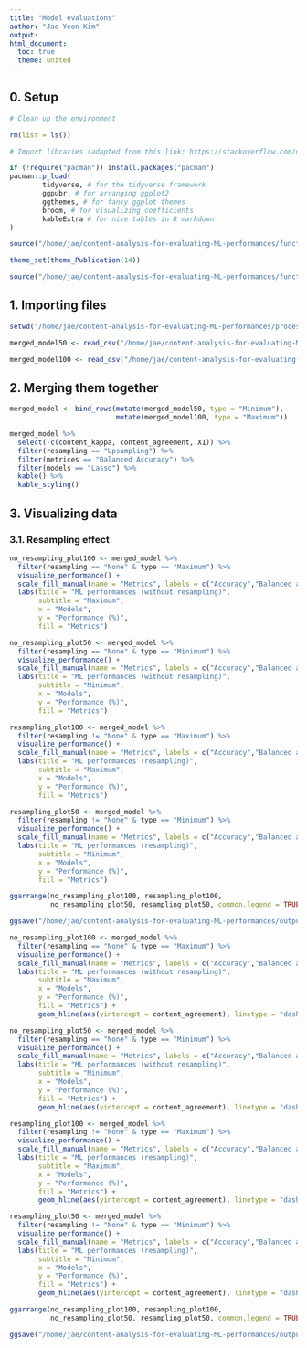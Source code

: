 ```yaml
---
title: "Model evaluations"
author: "Jae Yeon Kim"
output:
html_document: 
  toc: true
  theme: united
---
```


## 0. Setup 

```r

# Clean up the environment

rm(list = ls())

# Import libraries (adapted from this link: https://stackoverflow.com/questions/4090169/elegant-way-to-check-for-missing-packages-and-install-them)

if (!require("pacman")) install.packages("pacman")
pacman::p_load(
        tidyverse, # for the tidyverse framework
        ggpubr, # for arranging ggplot2 
        ggthemes, # for fancy ggplot themes
        broom, # for visualizing coefficients
        kableExtra # for nice tables in R markdown
)

source("/home/jae/content-analysis-for-evaluating-ML-performances/functions/theme_publications.r")

theme_set(theme_Publication(14))

source("/home/jae/content-analysis-for-evaluating-ML-performances/functions/text_analysis.r")

```

## 1. Importing files 

```r

setwd("/home/jae/content-analysis-for-evaluating-ML-performances/processed_data/")

merged_model50 <- read_csv("/home/jae/content-analysis-for-evaluating-ML-performances/processed_data/merged_model50.csv")

merged_model100 <- read_csv("/home/jae/content-analysis-for-evaluating-ML-performances/processed_data/merged_model100.csv")

```

## 2. Merging them together 

```r

merged_model <- bind_rows(mutate(merged_model50, type = "Minimum"),
                          mutate(merged_model100, type = "Maximum"))

merged_model %>%
  select(-c(content_kappa, content_agreement, X1)) %>%
  filter(resampling == "Upsampling") %>%
  filter(metrices == "Balanced Accuracy") %>%
  filter(models == "Lasso") %>%
  kable() %>%
  kable_styling()

```

## 3. Visualizing data 

### 3.1. Resampling effect  

```r

no_resampling_plot100 <- merged_model %>%
  filter(resampling == "None" & type == "Maximum") %>%
  visualize_performance() +
  scale_fill_manual(name = "Metrics", labels = c("Accuracy","Balanced accuracy"), values=c("red","blue")) +
  labs(title = "ML performances (without resampling)",
       subtitle = "Maximum",
       x = "Models", 
       y = "Performance (%)",
       fill = "Metrics") 

no_resampling_plot50 <- merged_model %>%
  filter(resampling == "None" & type == "Minimum") %>%
  visualize_performance() +
  scale_fill_manual(name = "Metrics", labels = c("Accuracy","Balanced accuracy"), values=c("red","blue")) +
  labs(title = "ML performances (without resampling)",
       subtitle = "Minimum",
       x = "Models", 
       y = "Performance (%)",
       fill = "Metrics") 

resampling_plot100 <- merged_model %>%
  filter(resampling != "None" & type == "Maximum") %>%
  visualize_performance() +
  scale_fill_manual(name = "Metrics", labels = c("Accuracy","Balanced accuracy"), values=c("red","blue")) +
  labs(title = "ML performances (resampling)",
       subtitle = "Maximum",
       x = "Models", 
       y = "Performance (%)",
       fill = "Metrics") 

resampling_plot50 <- merged_model %>%
  filter(resampling != "None" & type == "Minimum") %>%
  visualize_performance() +
  scale_fill_manual(name = "Metrics", labels = c("Accuracy","Balanced accuracy"), values=c("red","blue")) +
  labs(title = "ML performances (resampling)",
       subtitle = "Minimum",
       x = "Models", 
       y = "Performance (%)",
       fill = "Metrics") 

ggarrange(no_resampling_plot100, resampling_plot100, 
          no_resampling_plot50, resampling_plot50, common.legend = TRUE)

ggsave("/home/jae/content-analysis-for-evaluating-ML-performances/outputs/ml_performances_comp.png", height = 10, width = 15)

```

```r

no_resampling_plot100 <- merged_model %>%
  filter(resampling == "None" & type == "Maximum") %>%
  visualize_performance() +
  scale_fill_manual(name = "Metrics", labels = c("Accuracy","Balanced accuracy"), values=c("red","blue")) +
  labs(title = "ML performances (without resampling)",
       subtitle = "Maximum",
       x = "Models", 
       y = "Performance (%)",
       fill = "Metrics") +
       geom_hline(aes(yintercept = content_agreement), linetype = "dashed") 

no_resampling_plot50 <- merged_model %>%
  filter(resampling == "None" & type == "Minimum") %>%
  visualize_performance() +
  scale_fill_manual(name = "Metrics", labels = c("Accuracy","Balanced accuracy"), values=c("red","blue")) +
  labs(title = "ML performances (without resampling)",
       subtitle = "Minimum",
       x = "Models", 
       y = "Performance (%)",
       fill = "Metrics") +
       geom_hline(aes(yintercept = content_agreement), linetype = "dashed") 

resampling_plot100 <- merged_model %>%
  filter(resampling != "None" & type == "Maximum") %>%
  visualize_performance() +
  scale_fill_manual(name = "Metrics", labels = c("Accuracy","Balanced accuracy"), values=c("red","blue")) +
  labs(title = "ML performances (resampling)",
       subtitle = "Maximum",
       x = "Models", 
       y = "Performance (%)",
       fill = "Metrics") +
       geom_hline(aes(yintercept = content_agreement), linetype = "dashed") 

resampling_plot50 <- merged_model %>%
  filter(resampling != "None" & type == "Minimum") %>%
  visualize_performance() +
  scale_fill_manual(name = "Metrics", labels = c("Accuracy","Balanced accuracy"), values=c("red","blue")) +
  labs(title = "ML performances (resampling)",
       subtitle = "Minimum",
       x = "Models", 
       y = "Performance (%)",
       fill = "Metrics") +
       geom_hline(aes(yintercept = content_agreement), linetype = "dashed") 

ggarrange(no_resampling_plot100, resampling_plot100, 
          no_resampling_plot50, resampling_plot50, common.legend = TRUE)

ggsave("/home/jae/content-analysis-for-evaluating-ML-performances/outputs/ml_content_comp.png", height = 10, width = 15)

```

